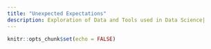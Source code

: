 ```yaml
---
title: "Unexpected Expectations"
description: Exploration of Data and Tools used in Data Science|
---
```


```r
knitr::opts_chunk$set(echo = FALSE)
```
